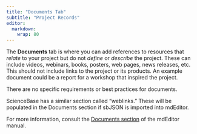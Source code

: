 ```yaml
---
title: "Documents Tab"
subtitle: "Project Records"
editor: 
  markdown: 
    wrap: 80
---
```


The **Documents** tab is where you can add references to resources that *relate*
to your project but do not *define* or *describe* the project. These can include
videos, webinars, books, posters, web pages, news releases, etc. This should not
include links to the project or its products. An example document could be a
report for a workshop that inspired the project.

There are no specific requirements or best practices for documents.

::: {.callout-note}
ScienceBase has a similar section called "weblinks."
These will be populated in the Documents section if sbJSON is imported into
mdEditor. 
:::

For more information, consult the [Documents section](https://guide.mdeditor.org/reference/edit-window/metadata/documents-panels/document-section.html) 
of the mdEditor manual.
